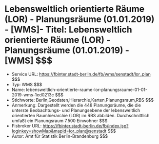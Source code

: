 # Lebensweltlich orientierte Räume (LOR) - Planungsräume (01.01.2019) - [WMS]- Titel: Lebensweltlich orientierte Räume (LOR) - Planungsräume (01.01.2019) - [WMS] $$$
- Service URL: https://fbinter.stadt-berlin.de/fb/wms/senstadt/lor_plan $$$
- Typ: WMS $$$
- Name: lebensweltlich-orientierte-raume-lor-planungsraume-01-01-2019-wms-1ed0213c $$$
- Stichworte: Berlin,Geodaten,Hierarchie,Karten,Planungsraum,RBS $$$
- Anmerkung: Dargestellt werden die 448 Planungsräume, die die unterste Beobachtungs- und Planungsebene der lebensweltlich orientierten Raumhierarchie (LOR) im RBS abbilden. Durchschnittlich umfaßt ein Planungsraum 7.500 Einwohner $$$
- Fisbroker URL: https://fbinter.stadt-berlin.de/fb/index.jsp?loginkey=showMap&mapId=lor_plan@senstadt $$$
- Autor: Amt für Statistik Berlin-Brandenburg $$$
